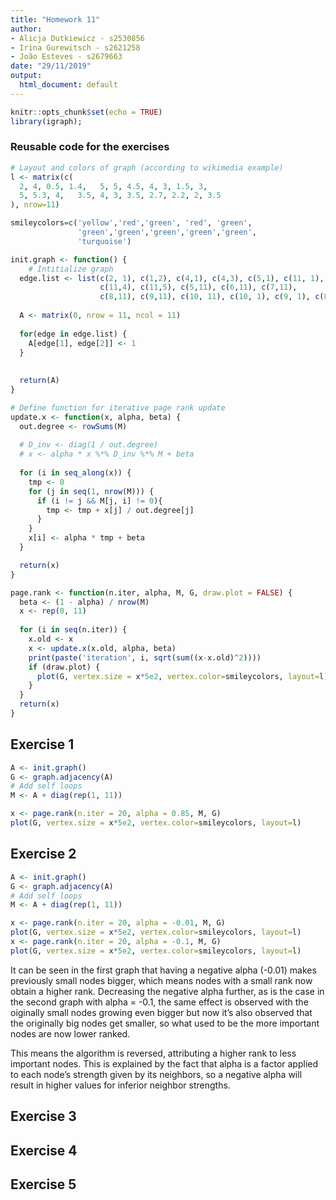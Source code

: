 ```yaml
---
title: "Homework 11"
author:
- Alicja Dutkiewicz - s2530856
- Irina Gurewitsch - s2621258
- João Esteves - s2679663
date: "29/11/2019"
output:
  html_document: default
---
```


```r
knitr::opts_chunk$set(echo = TRUE)
library(igraph);
```

### Reusable code for the exercises

```r
# Layout and colors of graph (according to wikimedia example)
l <- matrix(c(
  2, 4, 0.5, 1.4,   5, 5, 4.5, 4, 3, 1.5, 3,
  5, 5.3, 4,   3.5, 4, 3, 3.5, 2.7, 2.2, 2, 3.5
), nrow=11)

smileycolors=c('yellow','red','green', 'red', 'green', 
               'green','green','green','green','green', 
               'turquoise')

init.graph <- function() {
    # Intitialize graph
  edge.list <- list(c(2, 1), c(1,2), c(4,1), c(4,3), c(5,1), c(11, 1),
                    c(11,4), c(11,5), c(5,11), c(6,11), c(7,11), 
                    c(8,11), c(9,11), c(10, 11), c(10, 1), c(9, 1), c(8,1))
  
  A <- matrix(0, nrow = 11, ncol = 11)
  
  for(edge in edge.list) {
    A[edge[1], edge[2]] <- 1
  }
  
  
  return(A)
}

# Define function for iterative page rank update
update.x <- function(x, alpha, beta) {
  out.degree <- rowSums(M)
  
  # D_inv <- diag(1 / out.degree)
  # x <- alpha * x %*% D_inv %*% M + beta
  
  for (i in seq_along(x)) {
    tmp <- 0
    for (j in seq(1, nrow(M))) {
      if (i != j && M[j, i] != 0){
        tmp <- tmp + x[j] / out.degree[j]
      }
    }
    x[i] <- alpha * tmp + beta
  }

  return(x)
}

page.rank <- function(n.iter, alpha, M, G, draw.plot = FALSE) {
  beta <- (1 - alpha) / nrow(M)
  x <- rep(0, 11)
  
  for (i in seq(n.iter)) {
    x.old <- x
    x <- update.x(x.old, alpha, beta)
    print(paste('iteration', i, sqrt(sum((x-x.old)^2))))
    if (draw.plot) {
      plot(G, vertex.size = x*5e2, vertex.color=smileycolors, layout=l)
    }
  }
  return(x)
}
```

## Exercise 1

```r
A <- init.graph()
G <- graph.adjacency(A)
# Add self loops
M <- A + diag(rep(1, 11))

x <- page.rank(n.iter = 20, alpha = 0.85, M, G)
plot(G, vertex.size = x*5e2, vertex.color=smileycolors, layout=l)
```

## Exercise 2

```r
A <- init.graph()
G <- graph.adjacency(A)
# Add self loops
M <- A + diag(rep(1, 11))

x <- page.rank(n.iter = 20, alpha = -0.01, M, G)
plot(G, vertex.size = x*5e2, vertex.color=smileycolors, layout=l)
x <- page.rank(n.iter = 20, alpha = -0.1, M, G)
plot(G, vertex.size = x*5e2, vertex.color=smileycolors, layout=l)

```

It can be seen in the first graph that having a negative alpha (-0.01) makes previously small nodes bigger, which means nodes with a small rank now obtain a higher rank. Decreasing the negative alpha further, as is the case in the second graph with alpha = -0.1, the same effect is observed with the oiginally small nodes growing even bigger but now it's also observed that the originally big nodes get smaller, so what used to be the more important nodes are now lower ranked.

This means the algorithm is reversed, attributing a higher rank to less important nodes. This is explained by the fact that alpha is a factor applied to each node's strength given by its neighbors, so a negative alpha will result in higher values for inferior neighbor strengths.

## Exercise 3

## Exercise 4

## Exercise 5
